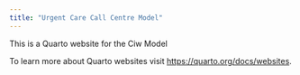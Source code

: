 ```yaml
---
title: "Urgent Care Call Centre Model"
---
```


This is a Quarto website for the Ciw Model

To learn more about Quarto websites visit <https://quarto.org/docs/websites>.
